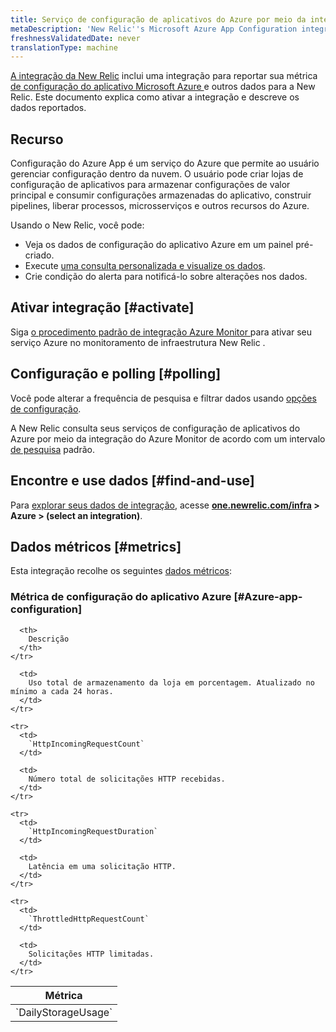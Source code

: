 ```yaml
---
title: Serviço de configuração de aplicativos do Azure por meio da integração do Azure Monitor
metaDescription: 'New Relic''s Microsoft Azure App Configuration integration: what data it reports and how to enable it.'
freshnessValidatedDate: never
translationType: machine
---
```


[A integração da New Relic](/docs/infrastructure/integrations-getting-started/getting-started/introduction-infrastructure-integrations) inclui uma integração para reportar sua métrica [de configuração do aplicativo Microsoft Azure ](https://learn.microsoft.com/en-us/azure/azure-app-configuration/)e outros dados para a New Relic. Este documento explica como ativar a integração e descreve os dados reportados.

## Recurso

Configuração do Azure App é um serviço do Azure que permite ao usuário gerenciar configuração dentro da nuvem. O usuário pode criar lojas de configuração de aplicativos para armazenar configurações de valor principal e consumir configurações armazenadas do aplicativo, construir pipelines, liberar processos, microsserviços e outros recursos do Azure.

Usando o New Relic, você pode:

* Veja os dados de configuração do aplicativo Azure em um painel pré-criado.
* Execute [uma consulta personalizada e visualize os dados](/docs/infrastructure/integrations-getting-started/getting-started/use-integration-data-new-relic-insights).
* Crie condição do alerta para notificá-lo sobre alterações nos dados.

## Ativar integração [#activate]

Siga [o procedimento padrão de integração Azure Monitor ](/docs/infrastructure/microsoft-azure-integrations/azure-integrations-list/azure-monitor)para ativar seu serviço Azure no monitoramento de infraestrutura New Relic .

## Configuração e polling [#polling]

Você pode alterar a frequência de pesquisa e filtrar dados usando [opções de configuração](/docs/infrastructure/microsoft-azure-integrations/azure-integrations-list/azure-monitor/#settings).

A New Relic consulta seus serviços de configuração de aplicativos do Azure por meio da integração do Azure Monitor de acordo com um intervalo [de pesquisa](/docs/infrastructure/microsoft-azure-integrations/azure-integrations-list/azure-monitor/#settings) padrão.

## Encontre e use dados [#find-and-use]

Para [explorar seus dados de integração](/docs/infrastructure/integrations/find-use-infrastructure-integration-data), acesse <DNT>**[one.newrelic.com/infra](https://one.newrelic.com/infra) > Azure > (select an integration)**</DNT>.

## Dados métricos [#metrics]

Esta integração recolhe os seguintes [dados métricos](/docs/infrastructure/integrations-getting-started/getting-started/understand-integration-data-data-types#metric):

### Métrica de configuração do aplicativo Azure [#Azure-app-configuration]

<table>
  <thead>
    <tr>
      <th style={{ width: "300px" }}>
        Métrica
      </th>

      <th>
        Descrição
      </th>
    </tr>
  </thead>

  <tbody>
    <tr>
      <td>
        `DailyStorageUsage`
      </td>

      <td>
        Uso total de armazenamento da loja em porcentagem. Atualizado no mínimo a cada 24 horas.
      </td>
    </tr>

    <tr>
      <td>
        `HttpIncomingRequestCount`
      </td>

      <td>
        Número total de solicitações HTTP recebidas.
      </td>
    </tr>

    <tr>
      <td>
        `HttpIncomingRequestDuration`
      </td>

      <td>
        Latência em uma solicitação HTTP.
      </td>
    </tr>

    <tr>
      <td>
        `ThrottledHttpRequestCount`
      </td>

      <td>
        Solicitações HTTP limitadas.
      </td>
    </tr>
  </tbody>
</table>
